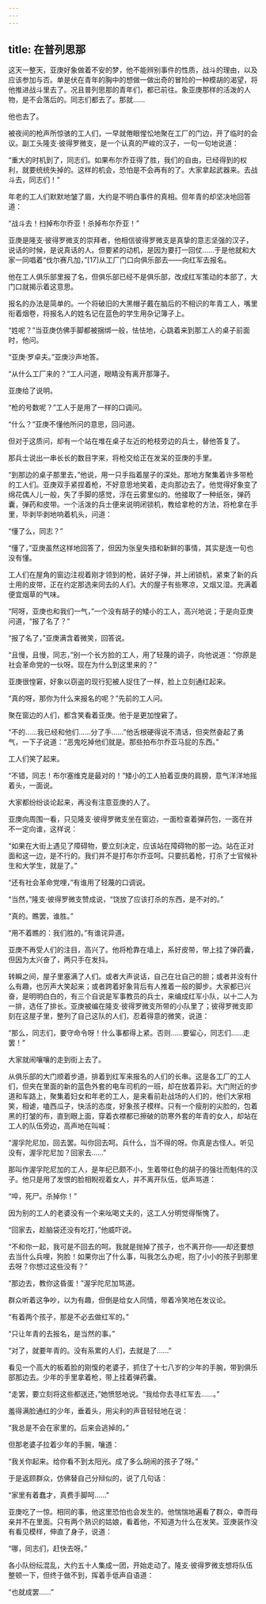```yaml
---
---
---
```

title: 在普列思那
---



这天一整天，亚庚好象做着不安的梦，他不能辨别事件的性质，战斗的理由，以及应该参加与否。单是伏在青年的胸中的想做一做出奇的冒险的一种模胡的渴望，将他推进战斗里去了。况且普列思那的青年们，都已前往。象亚庚那样的活泼的人物，是不会落后的。同志们都去了。那就……

他也去了。

被夜间的枪声所惊骇的工人们，一早就倦眼惺忪地聚在工厂的门边，开了临时的会议。副工头隆支·彼得罗微支，是一个认真的严峻的汉子，一句一句地说道：

“重大的时机到了，同志们。如果布尔乔亚得了胜，我们的自由，已经得到的权利，就要统统失掉的。这样的机会，恐怕是不会再有的了。大家拿起武器来。去战斗去，同志们！”

年老的工人们默默地皱了眉，大约是不明白事件的真相。但年青的却坚决地回答道：

“战斗去！扫掉布尔乔亚！杀掉布尔乔亚！”

亚庚是隆支·彼得罗微支的崇拜者，他相信彼得罗微支是真挚的意志坚强的汉子，说话的时候，是说真话的人。但要紧的动机，是因为要打一回仗……于是他就和大家一同唱着“伐尔赛凡加，”[17]从工厂门口向俱乐部去——向红军去报名。

他在工人俱乐部里报了名，但俱乐部已经不是俱乐部，改成红军策动的本部了，大门口就揭示着这意思。

报名的办法是简单的。一个将破旧的大黑帽子戴在脑后的不相识的年青工人，嘴里衔着烟卷，将报名人的姓名记在蓝色的学生用杂记簿子上。

“姓呢？”当亚庚仿佛手脚都被捆绑一般，怯怯地，心跳着来到那工人的桌子前面时，他问。

“亚庚·罗卓夫。”亚庚沙声地答。

“从什么工厂来的？”工人问道，眼睛没有离开那簿子。

亚庚给了说明。

“枪的号数呢？”工人于是用了一样的口调问。

“什么？”亚庚不懂他所问的意思，回问道。

但对于这质问，却有一个站在堆在桌子左近的枪枝旁边的兵士，替他答复了。

那兵士说出一串长长的数目字来，将枪交给正在发呆的亚庚的手里。

“到那边的桌子那里去，”他说，用一只手指着屋子的深处。那地方聚集着许多带枪的工人们。亚庚双手紧捏着枪，不好意思地笑着，走向那边去了。他觉得好象变了绵花偶人儿一般，失了手脚的感觉，浮在云雾里似的。他接取了一种纸张，弹药囊，弹药和皮带。一个活泼的兵士便来说明闭锁机，教给拿枪的方法，将枪拿在手里，毕剥毕剥地响着机头，问道：

“懂了么，同志？”

“懂了，”亚庚虽然这样地回答了，但因为张皇失措和新鲜的事情，其实是连一句也没有懂。

工人们在屋角的窗边注视着刚才领到的枪，装好子弹，并上闭锁机，紧束了新的兵士用的皮带，正在约定那选来同去的人们。大的屋子有些寒凉，又烟又湿。充满着便宜烟草的气味。

“阿呀，亚庚也和我们一气，”一个没有胡子的矮小的工人，高兴地说；于是向亚庚问道，“报了名了？”

“报了名了，”亚庚满含着微笑，回答说。

“且慢，且慢，同志，”别一个长方脸的工人，用了轻蔑的调子，向他说道：“你原是社会革命党的一伙呀。现在为什么到这里来的？”

亚庚很惶窘，好象以窃盗的现行犯被人捉住了一样，脸上立刻通红起来。

“真的呀，那你为什么来报名的呢？”先前的工人问。

聚在窗边的人们，都含笑看着亚庚。他于是更加惶窘了。

“不的……我已经和他们……分了手……”他舌根硬得说不清话，但突然奋起了勇气，一下子说道：“恶鬼吃掉他们就是。那些拍布尔乔亚马屁的东西。”

工人们笑了起来。

“不错，同志！布尔塞维克是最对的！”矮小的工人拍着亚庚的肩膀，意气洋洋地摇着头，一面说。

大家都纷纷谈论起来，再没有注意亚庚的人了。

亚庚向周围一看，只见隆支·彼得罗微支坐在窗边，一面检查着弹药包，一面在并不一定向谁，这样说：

“如果在大街上遇见了障碍物，要立刻决定，应该站在障碍物的那一边。站在正对面和这一边，是不行的。我们并不是打布尔乔亚呵。只要抗着枪，打杀了士官候补生和大学生，就是了。”

“还有社会革命党哩，”有谁用了轻蔑的口调说。

“当然，”隆支·彼得罗微支赞成说，“饶放了应该打杀的东西，是不对的。”

“真的。瞧罢，谁胜。”

“用不着瞧的：我们胜的。”有谁诧异道。

亚庚不再受人们的注目，高兴了。他将枪靠在墙上，系好皮带，带上挂了弹药囊，但因为太兴奋了，两只手在发抖。

转瞬之间，屋子里塞满了人们。或者大声说话，自己在壮自己的胆；或者并没有什么有趣，也厉声大笑起来；或者跨着好象背后有人推着一般的脚步。大家都已兴奋，是明明白白的，有三个自说是军事教员的兵士，来编成红军小队，以十二人为一排，选任了排长。亚庚被编在隆支·彼得罗微支所带的小队里了；彼得罗微支即刻在这屋子里，整列了自己这队的人们，忍着得意的微笑，说道：

“那么，同志们，要守命令呀！什么事都得上紧。否则……要留心，同志们……走罢！”

大家就闹嚷嚷的走到街上去了。

从俱乐部的大门顺着步道，排着到红军来报名的人们的长串。这是各工厂的工人们，但夹在里面的新的蓝色外套的电车司机的一班，却在放着异彩。大门附近的步道和车路上，聚集着妇女和年老的工人，是来看前赴战场的人们的，他们大家相笑，相谑，嗑西瓜子，快活的态度，好象孩子模样。只有一个瘦削的尖脸的，包着黑的打皱的布，直到眼上面，穿着衣襟都已擦破的防寒外套的年青的女人，却站在工人的队伍旁边，高声地在叫喊：

“渥孚陀尼加，回去罢。叫你回去呵。兵什么，当不得的呀。你真是古怪人。听见没有，渥孚陀尼加？回家去……”

那叫作渥孚陀尼加的工人，是年纪已颇不小，生着带红色的胡子的强壮而魁伟的汉子。他只是用了发恨的脸相睨视着女人，并不离开队伍，低声骂道：

“啐，死尸。杀掉你！”

因为别的工人的老婆没有一个来吆喝丈夫的，这工人分明觉得惭愧了。

“回家去，趁脑袋还没有吃打，”他威吓说。

“不和你一起，我可是不回去的呵。我就是抛掉了孩子，也不离开你——却还要想去当什么兵哩，狗脸！如果你出了什么事，叫我怎么办呢，抱了小小的孩子到那里去呀？你想过这些没有？”

“那边去，教你这昏蛋！”渥孚陀尼加骂道。

群众听着这争吵，以为有趣，但倒是给女人同情，带着冷笑地在发议论。

“有着两个孩子，那是不必去做红军的。”

“只让年青的去报名，是当然的事。”

“对了，就要年青的。没有系累的人们，去就是了……”

看见一个高大的板着脸的刚愎的老婆子，抓住了十七八岁的少年的手腕，带到俱乐部那边去。少年的手里拿着枪，带上挂着弹药囊。

“走罢，要立刻将这些都送还，”她愤怒地说。“我给你去寻红军去……。”

羞得满脸通红的少年，垂着头，用尖利的声音轻轻地在说：

“我总是不会在家里的。后来会逃掉的。”

但那老婆子拉着少年的手腕，嚷道：

“我关你起来。给你看不到太阳光。成了多么胡闹的孩子了呀。”

于是返顾群众，仿佛替自己分辩似的，说了几句话：

“家里有着蠢才，真费手脚呵……”

亚庚吃了一惊。相同的事，他这里恐怕也会发生的。他惴惴地遍看了群众，幸而母亲并不在里面。只有两个熟识的姑娘，看着他，不知道为什么在发笑。亚庚装作没有看见模样，伸直了身子，说道：

“哪，同志们，赶快去呀。”

各小队纷纭混乱，大约五十人集成一团，开始走动了。隆支·彼得罗微支想将队伍整顿一下，但终于做不到，挥着手低声自语道：

“也就成罢……”